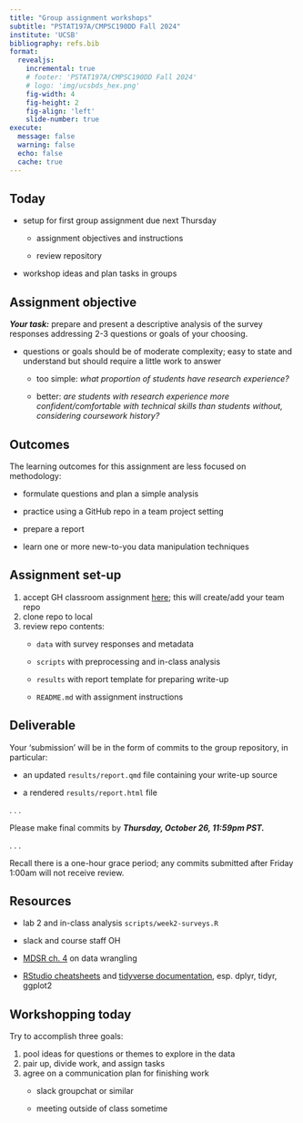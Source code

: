 ```yaml
---
title: "Group assignment workshops"
subtitle: "PSTAT197A/CMPSC190DD Fall 2024"
institute: 'UCSB'
bibliography: refs.bib
format: 
  revealjs:
    incremental: true
    # footer: 'PSTAT197A/CMPSC190DD Fall 2024'
    # logo: 'img/ucsbds_hex.png'
    fig-width: 4
    fig-height: 2
    fig-align: 'left'
    slide-number: true
execute:
  message: false
  warning: false
  echo: false
  cache: true
---
```


## Today

-   setup for first group assignment due next Thursday

    -   assignment objectives and instructions

    -   review repository

-   workshop ideas and plan tasks in groups

## Assignment objective

***Your task:*** prepare and present a descriptive analysis of the survey responses addressing 2-3 questions or goals of your choosing.

-   questions or goals should be of moderate complexity; easy to state and understand but should require a little work to answer

    -   too simple: *what proportion of students have research experience?*

    -   better: *are students with research experience more confident/comfortable with technical skills than students without, considering coursework history?*

## Outcomes

The learning outcomes for this assignment are less focused on methodology:

-   formulate questions and plan a simple analysis

-   practice using a GitHub repo in a team project setting

-   prepare a report

-   learn one or more new-to-you data manipulation techniques

## Assignment set-up

1.  accept GH classroom assignment [here](https://classroom.github.com/a/QBvSKfwa); this will create/add your team repo
2.  clone repo to local
3.  review repo contents:
    -   `data` with survey responses and metadata

    -   `scripts` with preprocessing and in-class analysis

    -   `results` with report template for preparing write-up

    -   `README.md` with assignment instructions

## Deliverable

Your 'submission' will be in the form of commits to the group repository, in particular:

-   an updated `results/report.qmd` file containing your write-up source

-   a rendered `results/report.html` file

. . .

Please make final commits by ***Thursday, October 26, 11:59pm PST.***

. . .

Recall there is a one-hour grace period; any commits submitted after Friday 1:00am will not receive review.

## Resources

-   lab 2 and in-class analysis `scripts/week2-surveys.R`

-   slack and course staff OH

-   [MDSR ch. 4](https://mdsr-book.github.io/mdsr2e/ch-dataI.html) on data wrangling

-   [RStudio cheatsheets](https://www.rstudio.com/resources/cheatsheets/) and [tidyverse documentation](https://www.tidyverse.org/), esp. dplyr, tidyr, ggplot2

## Workshopping today

Try to accomplish three goals:

1.  pool ideas for questions or themes to explore in the data
2.  pair up, divide work, and assign tasks
3.  agree on a communication plan for finishing work
    -   slack groupchat or similar

    -   meeting outside of class sometime
